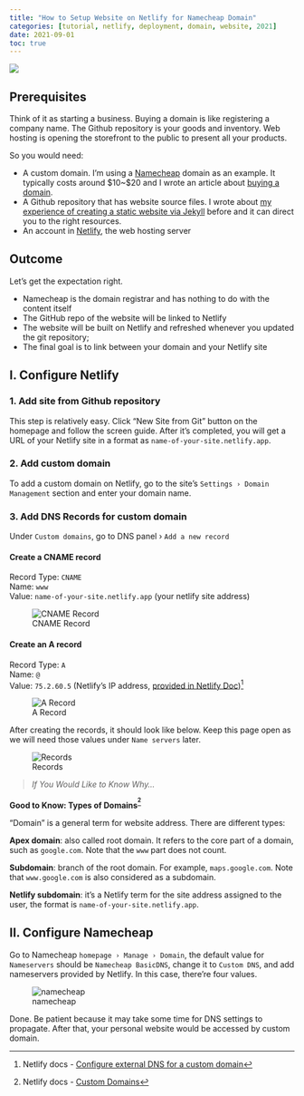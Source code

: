 ```yaml
---
title: "How to Setup Website on Netlify for Namecheap Domain"
categories: [tutorial, netlify, deployment, domain, website, 2021]
date: 2021-09-01
toc: true
---
```


![](white.png)

## Prerequisites

Think of it as starting a business. Buying a domain is like registering a company name. The Github repository is your goods and inventory. Web hosting is opening the storefront to the public to present all your products.

So you would need:

- A custom domain. I'm using a [Namecheap](http://namecheap.com/) domain as an example. It typically costs around $10~$20 and I wrote an article about [buying a domain](/custom-domain-for-personal-website).
- A Github repository that has website source files. I wrote about [my experience of creating a static website via Jekyll](/create-site-with-jekyll) before and it can direct you to the right resources.
- An account in [Netlify](https://www.netlify.com), the web hosting server

## Outcome

Let's get the expectation right.

- Namecheap is the domain registrar and has nothing to do with the content itself
- The GitHub repo of the website will be linked to Netlify
- The website will be built on Netlify and refreshed whenever you updated the git repository;
- The final goal is to link between your domain and your Netlify site

## I. Configure Netlify

### 1. Add site from Github repository

This step is relatively easy. Click "New Site from Git" button on the homepage and follow the screen guide. After it's completed, you will get a URL of your Netlify site in a format as `name-of-your-site.netlify.app`.

### 2. Add custom domain

To add a custom domain on Netlify, go to the site’s `Settings › Domain Management` section and enter your domain name.

### 3. Add DNS Records for custom domain

Under `Custom domains`, go to DNS panel › `Add a new record`

#### Create a CNAME record

Record Type: `CNAME`  
Name: `www`  
Value: `name-of-your-site.netlify.app` (your netlify site address)  

![CNAME Record](CNAME-record.png)

#### Create an A record

Record Type: `A`  
Name: `@`  
Value: `75.2.60.5` (Netlify’s IP address, [provided in Netlify Doc](https://docs.netlify.com/domains-https/custom-domains/configure-external-dns/))[^1]

![A Record](A-record.png)

After creating the records, it should look like below. Keep this page open as we will need those values under `Name servers` later.

![Records](records.png)

> *If You Would Like to Know Why...*

**Good to Know: Types of Domains<sup id="domain">[^2]**

"Domain" is a general term for website address. There are different types:

**Apex domain**: also called root domain. It refers to the core part of a domain, such as `google.com`. Note that the `www` part does not count.

**Subdomain**: branch of the root domain. For example, `maps.google.com`. Note that `www.google.com` is also considered as a subdomain.

**Netlify subdomain**: it's a Netlify term for the site address assigned to the user, the format is `name-of-your-site.netlify.app`.

## II. Configure Namecheap

Go to Namecheap `homepage › Manage › Domain`, the default value for `Nameservers` should be `Namecheap BasicDNS`, change it to `Custom DNS`, and add nameservers provided by Netlify. In this case, there're four values.

![namecheap](namecheap.png)

Done. Be patient because it may take some time for DNS settings to propagate. After that, your personal website would be accessed by custom domain.


[^1]: Netlify docs - [Configure external DNS for a custom domain](https://docs.netlify.com/domains-https/custom-domains/configure-external-dns/)

[^2]: Netlify docs - [Custom Domains](https://docs.netlify.com/domains-https/custom-domains/)